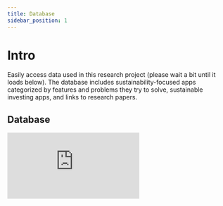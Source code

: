 ```yaml
---
title: Database
sidebar_position: 1
---
```


```{=mdx}
import Embed from '/src/components/Embed'
```

# Intro

Easily access data used in this research project (please wait a bit until it loads below). The database includes sustainability-focused apps categorized by features and problems they try to solve, sustainable investing apps, and links to research papers.

## Database

 <Embed src="https://airtable.com/embed/shr4SJcuhnfPBKLXo?backgroundColor=red" text="Loading Database..." />
